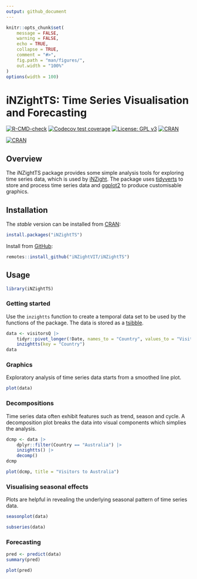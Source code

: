 ```yaml
---
output: github_document
---
```


```r
knitr::opts_chunk$set(
    message = FALSE,
    warning = FALSE,
    echo = TRUE,
    collapse = TRUE,
    comment = "#>",
    fig.path = "man/figures/",
    out.width = "100%"
)
options(width = 100)
```

# iNZightTS: Time Series Visualisation and Forecasting

[![R-CMD-check](https://github.com/iNZightVIT/iNZightTS/workflows/R-CMD-check/badge.svg)](https://github.com/iNZightVIT/iNZightTS/actions?workflow=R-CMD-check)
[![Codecov test
coverage](https://codecov.io/gh/iNZightVIT/iNZightTS/branch/dev/graph/badge.svg)](https://codecov.io/gh/iNZightVIT/iNZightTS?branch=dev)
[![License: GPL
v3](https://img.shields.io/badge/License-GPL%20v3-blue.svg)](http://www.gnu.org/licenses/gpl-3.0)
[![CRAN](https://www.r-pkg.org/badges/version/iNZightTS)](https://CRAN.R-project.org/package=iNZightTS)

[![CRAN](https://www.r-pkg.org/badges/version/iNZightTS)](https://CRAN.R-project.org/package=iNZightTS)

## Overview

The iNZightTS package provides some simple analysis tools for exploring time series data, which is used by [iNZight](https://github.com/iNZightVIT/iNZight). The package uses [tidyverts](https://tidyverts.org/) to store and process time series data and [ggplot2](https://github.com/tidyverse/ggplot2) to produce customisable graphics.

## Installation

The _stable_ version can be installed from [CRAN](https://cran.r-project.org/web/packages/iNZightTS/index.html):

```r
install.packages("iNZightTS")
```

Install from [GitHub](https://github.com/iNZightVIT/iNZightTS):

```r
remotes::install_github("iNZightVIT/iNZightTS")
```

## Usage

```r
library(iNZightTS)
```

### Getting started

Use the `inzightts` function to create a temporal data set to be used by the functions of the package. The data is stored as a [tsibble](https://github.com/tidyverts/tsibble).

```r
data <- visitorsQ |>
    tidyr::pivot_longer(!Date, names_to = "Country", values_to = "Visitors") |>
    inzightts(key = "Country")
data
```

### Graphics

Exploratory analysis of time series data starts from a smoothed line plot.

```r
plot(data)
```

### Decompositions

Time series data often exhibit features such as trend, season and cycle. A decomposition plot breaks the data into visual components which simplies the analysis.

```r
dcmp <- data |>
    dplyr::filter(Country == "Australia") |>
    inzightts() |>
    decomp()
dcmp
```

```r
plot(dcmp, title = "Visitors to Australia")
```

### Visualising seasonal effects

Plots are helpful in revealing the underlying seasonal pattern of time series data.

```r
seasonplot(data)
```

```r
subseries(data)
```

### Forecasting

```r
pred <- predict(data)
summary(pred)
```

```r
plot(pred)
```
